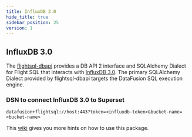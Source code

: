 ```yaml
---
title: InfluxDB 3.0
hide_title: true
sidebar_position: 25
version: 1
---
```


## InfluxDB 3.0

The [flightsql-dbapi](https://pypi.org/project/flightsql-dbapi/) provides a DB API 2 interface and SQLAlchemy Dialect for Flight SQL that interacts with [InfluxDB 3.0](https://www.influxdata.com/products/influxdb-overview/). The primary SQLAlchemy Dialect provided by flightsql-dbapi targets the DataFusion SQL execution engine.

### DSN to connect InfluxDB 3.0 to Superset

```
datafusion+flightsql://host:443?token=<influxdb-token>&bucket-name=<bucket-name>
```

This [wiki](https://github.com/influxdata/flightsql-dbapi/wiki/InfluxDB-IOx) gives you more hints on how to use this package.